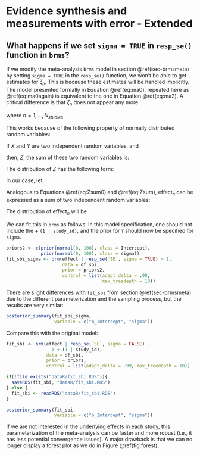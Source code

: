 # Evidence synthesis and measurements with error - Extended

## What happens if we set `sigma = TRUE` in `resp_se()` function in `brms`? {#app-sigmatrue}

If we modify the meta-analysis `brms` model in section \@ref(sec-brmsmeta) by setting `sigma = TRUE` in the `resp_se()` function, we won't be able to get estimates for $\zeta_{n}$. This is because these estimates will be handled implicitly. The model presented formally in Equation \@ref(eq:ma0), repeated here as \@ref(eq:ma0again) is equivalent to the one in Equation \@ref(eq:ma2).  A critical difference is that $\zeta_n$ does not appear any more.


\begin{equation}
\begin{aligned}
\text{effect}_n \sim & \mathit{Normal}(\zeta_n, SE_n) \\
\zeta_n \sim & \mathit{Normal}(\zeta, \tau) \\
\zeta \sim & \mathit{Normal}(0,100)\\
 \tau \sim & \mathit{Normal}_+(0,100)
\end{aligned}
(\#eq:ma0again)
\end{equation}


\begin{equation}
\begin{aligned}
\text{effect}_n \sim &\mathit{Normal}(\zeta, \sqrt{\tau^2 + SE_n^2} )\\
\zeta \sim &\mathit{Normal}(0,100)\\
 \tau \sim &\mathit{Normal}_+(0,100)
\end{aligned}
(\#eq:ma2)
\end{equation}

where $n=1,\dots, N_{studies}$

This works because of the following property of normally distributed random variables:

If $X$ and $Y$ are two independent random variables, and

\begin{equation}
\begin{aligned}
X &\sim \mathit{Normal}(\mu_X, \sigma_X)\\
Y &\sim \mathit{Normal}(\mu_Y, \sigma_Y)
\end{aligned}
(\#eq:xy)
\end{equation}

then, $Z$, the sum of these two random variables is:

\begin{equation}
Z = X + Y
(\#eq:Zsum0)
\end{equation}

The distribution of $Z$ has the following form:

\begin{equation}
Z \sim\mathit{Normal}\left(\mu_X + \mu_Y, \sqrt{\sigma_X^2 + \sigma_Y^2}\right)
(\#eq:Zsum)
\end{equation}

In our case, let

\begin{equation}
\begin{aligned}
U_{n} &\sim \mathit{Normal}(0 , SE_n)\\
\zeta_n &\sim \mathit{Normal}(\zeta, \tau)
\end{aligned}
(\#eq:uzeta)
\end{equation}

Analogous to Equations \@ref(eq:Zsum0) and \@ref(eq:Zsum), effect$_n$ can be expressed as a sum of two independent random variables:

\begin{equation}
\text{effect}_n =  U_n + \zeta_n
\end{equation}

The distribution of effect$_n$ will be

\begin{equation}
\text{effect}_n \sim\mathit{Normal}\left(\zeta, \sqrt{SE^2 + \tau^2}\right) (\#eq:ma2-again)
\end{equation}

We can fit this in `brms` as follows. In this model specification, one should not include the + `(1 | study_id)`, and the prior for $\tau$ should now be specified for \index{\texttt{sigma}} `sigma`.

```r
priors2 <- c(prior(normal(0, 100), class = Intercept),
             prior(normal(0, 100), class = sigma))
fit_sbi_sigma <- brm(effect | resp_se(`SE`, sigma = TRUE) ~ 1,
                     data = df_sbi,
                     prior = priors2,
                     control = list(adapt_delta = .99,
                                    max_treedepth = 10))
```

There are slight differences with `fit_sbi` from section \@ref(sec-brmsmeta) due to the different parameterization and the sampling process, but the results are very similar:

```r
posterior_summary(fit_sbi_sigma,
                  variable = c("b_Intercept", "sigma"))
```


Compare this with the original model:

```r
fit_sbi <- brm(effect | resp_se(`SE`, sigma = FALSE) ~
                 1 + (1 | study_id),
               data = df_sbi,
               prior = priors,
               control = list(adapt_delta = .99, max_treedepth = 10))
```

```r
if(!file.exists("dataR/fit_sbi.RDS")){
  saveRDS(fit_sbi, "dataR/fit_sbi.RDS")
} else {
  fit_sbi <- readRDS("dataR/fit_sbi.RDS")
}
```

```r
posterior_summary(fit_sbi,
                  variable = c("b_Intercept", "sigma"))
```

If we are not interested in the underlying effects in each study, this parameterization of the meta-analysis can be faster and more robust (i.e., it has less potential convergence issues). A major drawback is that we can no longer display a forest plot as we do in Figure \@ref(fig:forest).


